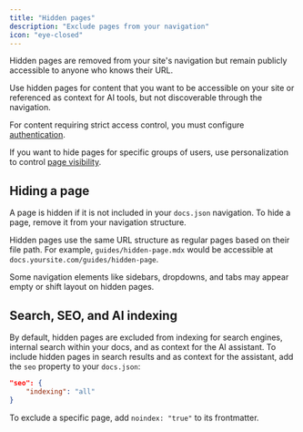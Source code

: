 ```yaml
---
title: "Hidden pages"
description: "Exclude pages from your navigation"
icon: "eye-closed"
---
```


Hidden pages are removed from your site's navigation but remain publicly accessible to anyone who knows their URL.

Use hidden pages for content that you want to be accessible on your site or referenced as context for AI tools, but not discoverable through the navigation.

For content requiring strict access control, you must configure [authentication](/authentication-personalization/authentication-setup).

If you want to hide pages for specific groups of users, use personalization to control [page visibility](/authentication-personalization/overview#page-visibility).

## Hiding a page

A page is hidden if it is not included in your `docs.json` navigation. To hide a page, remove it from your navigation structure.

Hidden pages use the same URL structure as regular pages based on their file path.  For example,  `guides/hidden-page.mdx` would be accessible at `docs.yoursite.com/guides/hidden-page`.

<Note>
  Some navigation elements like sidebars, dropdowns, and tabs may appear empty or shift layout on hidden pages.
</Note>

## Search, SEO, and AI indexing

By default, hidden pages are excluded from indexing for search engines, internal search within your docs, and as context for the AI assistant. To include hidden pages in search results and as context for the assistant, add the `seo` property to your `docs.json`:

```json
"seo": {
    "indexing": "all"
}
```

To exclude a specific page, add `noindex: "true"` to its frontmatter.